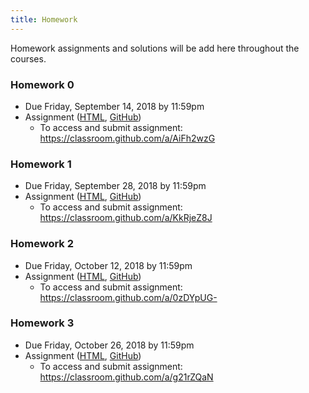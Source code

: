 ```yaml
---
title: Homework
---
```


Homework assignments and solutions will be add here throughout the courses. 

### Homework 0

  * Due Friday, September 14, 2018 by 11:59pm
  * Assignment ([HTML](https://jhu-advdatasci.github.io/2018/homeworks/hw0-assignment.html), [GitHub](https://github.com/jhu-advdatasci/2018/blob/master/homeworks/hw0-assignment.Rmd))
    * To access and submit assignment: [https://classroom.github.com/a/AiFh2wzG](https://classroom.github.com/a/AiFh2wzG)


### Homework 1

  * Due Friday, September 28, 2018 by 11:59pm
  * Assignment ([HTML](https://jhu-advdatasci.github.io/2018/homeworks/hw1-assignment.html), [GitHub](https://github.com/jhu-advdatasci/2018/blob/master/homeworks/hw1-assignment.Rmd))
    * To access and submit assignment: [https://classroom.github.com/a/KkRjeZ8J](https://classroom.github.com/a/KkRjeZ8J)


### Homework 2

  * Due Friday, October 12, 2018 by 11:59pm
  * Assignment ([HTML](https://jhu-advdatasci.github.io/2018/homeworks/hw2-assignment.html), [GitHub](https://github.com/jhu-advdatasci/2018/blob/master/homeworks/hw2-assignment.Rmd))
    * To access and submit assignment: [https://classroom.github.com/a/0zDYpUG-](https://classroom.github.com/a/0zDYpUG-)

### Homework 3

  * Due Friday, October 26, 2018 by 11:59pm
  * Assignment ([HTML](https://jhu-advdatasci.github.io/2018/homeworks/hw3-assignment.html), [GitHub](https://github.com/jhu-advdatasci/2018/blob/master/homeworks/hw3-assignment.Rmd))
    * To access and submit assignment: [https://classroom.github.com/a/g21rZQaN](https://classroom.github.com/a/g21rZQaN)




